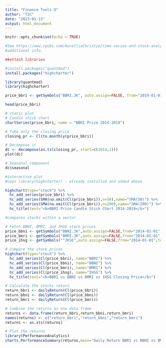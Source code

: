 ```yaml
---
title: "Finance Tools D"
author: "TJC"
date: "2023-01-13"
output: html_document
---
```


```r
knitr::opts_chunk$set(echo = TRUE)
```

```r

#See https://www.rpubs.com/AurelliaChristie/time-series-and-stock-analysis for 
#additional info. 

##attach libraries

#install.packages("quantmod")
install.packages("highcharter")

library(quantmod)
library(highcharter)

```


```r

price_bbri <- getSymbols("BBRI.JK", auto.assign=FALSE, from="2019-01-01", to="2022-12-31")

head(price_bbri)

```

```r

# static plot
# Candle stick chart
chartSeries(price_bbri, name = "BBRI Price 2014-2019")

```

```r

# Take only the closing price
closing_pr <- Cl(to.monthly(price_bbri))

# Decompose it
dc <- decompose(as.ts(closing_pr, start=c(2014,1)))
plot(dc)

# Seasonal component 
dc$seasonal

```

```r

#interactive plot
#uses library(highcharter) - already installed and added above

highchart(type="stock") %>% 
  hc_add_series(price_bbri) %>% 
  hc_add_series(SMA(na.omit(Cl(price_bbri)),n=50),name="SMA(50)") %>% 
  hc_add_series(SMA(na.omit(Cl(price_bbri)),n=200),name="SMA(200)") %>% 
  hc_title(text="<b>BBRI Price Candle Stick Chart 2014-2019</b>")

```

```r

#compares stocks within a sector

# Fetch BBNI, BMRI, and IHSG stock prices
price_bbni <- getSymbols("BBNI.JK",auto.assign=FALSE,from="2014-01-01",to="2019-12-31")
price_bmri <- getSymbols("BMRI.JK",auto.assign=FALSE,from="2014-01-01",to="2019-12-31")
price_ihsg <- getSymbols("^JKSE",auto.assign=FALSE,from="2014-01-01",to="2019-12-31")

# Compare the stock prices
highchart(type="stock") %>% 
  hc_add_series(Cl(price_bbri), name="BBRI") %>% 
  hc_add_series(Cl(price_bbni), name="BBNI") %>% 
  hc_add_series(Cl(price_bmri), name="BMRI") %>% 
  hc_add_series(Cl(price_ihsg), name="IHSG") %>% 
  hc_title(text="<b>BBRI vs BBNI vs BMRI vs IHSG Closing Price</b>")

```

```r

# Calculate the stocks return
return_bbri <- dailyReturn(Cl(price_bbri))
return_bbni <- dailyReturn(Cl(price_bbni))
return_bmri <- dailyReturn(Cl(price_bmri))

# Combine the returns as one data frame
returns <- data.frame(return_bbri,return_bbni,return_bmri)
names(returns) <- c("return_bbri","return_bbni","return_bmri")
returns <- as.xts(returns)

# Plot the returns
library(PerformanceAnalytics)
charts.PerformanceSummary(returns,main="Daily Return BBRI vs BBNI vs BMRI 2014-2019")

```






